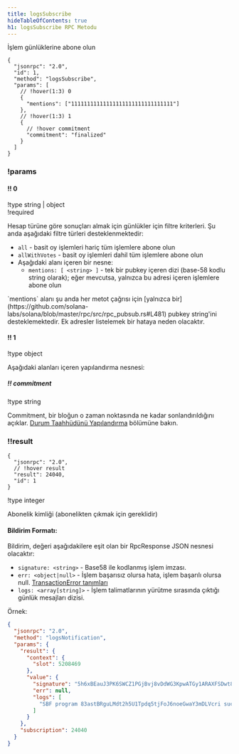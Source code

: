 ```yaml
---
title: logsSubscribe
hideTableOfContents: true
h1: logsSubscribe RPC Metodu
---
```


İşlem günlüklerine abone olun

<APIMethod>

```jsonc !!request
{
  "jsonrpc": "2.0",
  "id": 1,
  "method": "logsSubscribe",
  "params": [
    // !hover(1:3) 0
    {
      "mentions": ["11111111111111111111111111111111"]
    },
    // !hover(1:3) 1
    {
      // !hover commitment
      "commitment": "finalized"
    }
  ]
}
```

### !params

#### !! 0

!type string | object  
!required

Hesap türüne göre sonuçları almak için günlükler için filtre kriterleri. Şu anda
aşağıdaki filtre türleri desteklenmektedir:

- `all` - basit oy işlemleri hariç tüm işlemlere abone olun
- `allWithVotes` - basit oy işlemleri dahil tüm işlemlere abone olun
- Aşağıdaki alanı içeren bir nesne:
  - `mentions: [ <string> ]` - tek bir pubkey içeren dizi (base-58 kodlu string
    olarak); eğer mevcutsa, yalnızca bu adresi içeren işlemlere abone olun

<Callout type="warn" title={true}>
  `mentions` alanı şu anda her metot çağrısı için [yalnızca
  bir](https://github.com/solana-labs/solana/blob/master/rpc/src/rpc_pubsub.rs#L481)
  pubkey string'ini desteklemektedir. Ek adresler listelemek bir hataya neden
  olacaktır.
</Callout>

#### !! 1

!type object

Aşağıdaki alanları içeren yapılandırma nesnesi:

##### !! commitment

!type string

Commitment, bir bloğun o zaman noktasında ne kadar sonlandırıldığını açıklar.
[Durum Taahhüdünü Yapılandırma](/docs/rpc#configuring-state-commitment) bölümüne
bakın.

### !!result

```jsonc !response
{
  "jsonrpc": "2.0",
  // !hover result
  "result": 24040,
  "id": 1
}
```

!type integer

Abonelik kimliği (abonelikten çıkmak için gereklidir)

</APIMethod>

#### Bildirim Formatı:

Bildirim, değeri aşağıdakilere eşit olan bir RpcResponse JSON nesnesi olacaktır:

- `signature: <string>` - Base58 ile kodlanmış işlem imzası.
- `err: <object|null>` - İşlem başarısız olursa hata, işlem başarılı olursa
  null.
  [TransactionError tanımları](https://github.com/solana-labs/solana/blob/c0c60386544ec9a9ec7119229f37386d9f070523/sdk/src/transaction/error.rs#L13)
- `logs: <array[string]>` - İşlem talimatlarının yürütme sırasında çıktığı
  günlük mesajları dizisi.

Örnek:

```json
{
  "jsonrpc": "2.0",
  "method": "logsNotification",
  "params": {
    "result": {
      "context": {
        "slot": 5208469
      },
      "value": {
        "signature": "5h6xBEauJ3PK6SWCZ1PGjBvj8vDdWG3KpwATGy1ARAXFSDwt8GFXM7W5Ncn16wmqokgpiKRLuS83KUxyZyv2sUYv",
        "err": null,
        "logs": [
          "SBF program 83astBRguLMdt2h5U1Tpdq5tjFoJ6noeGwaY3mDLVcri success"
        ]
      }
    },
    "subscription": 24040
  }
}
```
